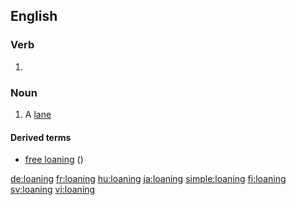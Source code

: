 ==English==

===Verb===
{{head|en|present participle}}

# {{present participle of|loan|lang=en}}

===Noun===
{{en-noun}}

# {{context|obsolete|Scottish and Northern English|lang=en}} A [[lane]]

====Derived terms====
* [[free loaning]] ({{term|right of way}})

[[de:loaning]]
[[fr:loaning]]
[[hu:loaning]]
[[ja:loaning]]
[[simple:loaning]]
[[fi:loaning]]
[[sv:loaning]]
[[vi:loaning]]